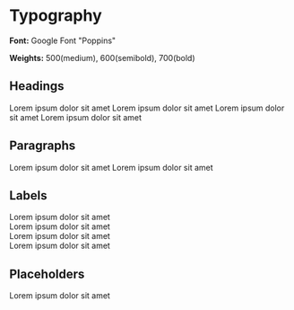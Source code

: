 
<Meta title="Components/Typography/Typography" />

# Typography

**Font:** Google Font "Poppins"

**Weights:** 500(medium), 600(semibold), 700(bold)

## Headings

<Unstyled>
  <Heading size="1">Lorem ipsum dolor sit amet</Heading>
  <Heading size="2">Lorem ipsum dolor sit amet</Heading>
  <Heading size="3">Lorem ipsum dolor sit amet</Heading>
  <Heading size="4">Lorem ipsum dolor sit amet</Heading>
</Unstyled>

## Paragraphs

<Unstyled>
  <Paragraph size="lg">Lorem ipsum dolor sit amet</Paragraph>
  <Paragraph size="md">Lorem ipsum dolor sit amet</Paragraph>
</Unstyled>

## Labels

<Unstyled>
  <Label size="xl">Lorem ipsum dolor sit amet</Label> <br />
  <Label size="lg">Lorem ipsum dolor sit amet</Label> <br />
  <Label size="md">Lorem ipsum dolor sit amet</Label> <br />
  <Label size="sm">Lorem ipsum dolor sit amet</Label>
</Unstyled>

## Placeholders

<Unstyled>
  <Placeholder>Lorem ipsum dolor sit amet</Placeholder>
</Unstyled>
